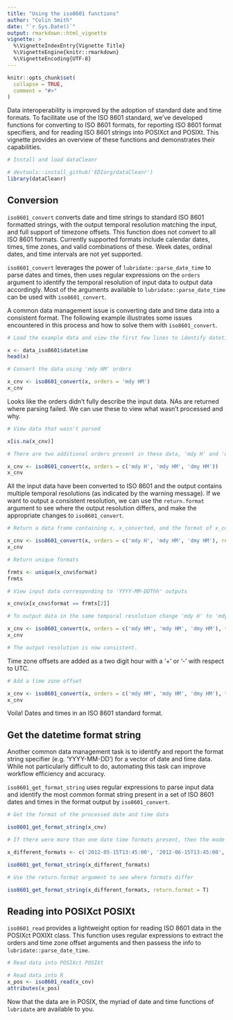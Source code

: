 ```yaml
---
title: "Using the iso8601 functions"
author: "Colin Smith"
date: "`r Sys.Date()`"
output: rmarkdown::html_vignette
vignette: >
  %\VignetteIndexEntry{Vignette Title}
  %\VignetteEngine{knitr::rmarkdown}
  %\VignetteEncoding{UTF-8}
---
```


```r
knitr::opts_chunk$set(
  collapse = TRUE,
  comment = "#>"
)
```

Data interoperability is improved by the adoption of standard date and time formats. To facilitate use of the ISO 8601 standard, we've developed functions for converting to ISO 8601 formats, for reporting ISO 8601 format specifiers, and for reading ISO 8601 strings into POSIXct and POSIXt. This vignette provides an overview of these functions and demonstrates their capabilities.

```r
# Install and load dataCleanr

# devtools::install_github('EDIorg/dataCleanr')
library(dataCleanr)

```

## Conversion

`iso8601_convert` converts date and time strings to standard ISO 8601 formatted strings, with the output temporal resolution matching the input, and full support of timezone offsets. This function does not convert to all ISO 8601 formats. Currently supported formats include calendar dates, times, time zones, and valid combinations of these. Week dates, ordinal dates, and time intervals are not yet supported.

`iso8601_convert` leverages the power of `lubridate::parse_date_time` to parse dates and times, then uses regular expressions on the `orders` argument to identify the temporal resolution of input data to output data accordingly. Most of the arguments available to `lubridate::parse_date_time` can be used with `iso8601_convert`.

A common data management issue is converting date and time data into a consistent format. The following example illustrates some issues encountered in this process and how to solve them with `iso8601_convert`.

```r
# Load the example data and view the first few lines to identify datetime orders

x <- data_iso8601$datetime
head(x)

# Convert the data using 'mdy HM' orders

x_cnv <- iso8601_convert(x, orders = 'mdy HM')
x_cnv
```

Looks like the orders didn't fully describe the input data. NAs are returned where parsing failed. We can use these to view what wasn't processed and why.

```r
# View data that wasn't parsed

x[is.na(x_cnv)]

# There are two additional orders present in these data, 'mdy H' and 'dmy HM'. Try converting with an updated list of orders.

x_cnv <- iso8601_convert(x, orders = c('mdy H', 'mdy HM', 'dmy HM'))
x_cnv
```

All the input data have been converted to ISO 8601 and the output contains multiple temporal resolutions (as indicated by the warning message). If we want to output a consistent resolution, we can use the `return.format` argument to see where the output resolution differs, and make the appropriate changes to `iso8601_convert`.

```r
# Return a data frame containing x, x_converted, and the format of x_converted. 

x_cnv <- iso8601_convert(x, orders = c('mdy H', 'mdy HM', 'dmy HM'), return.format = T)
x_cnv

# Return unique formats

frmts <- unique(x_cnv$format)
frmts

# View input data corresponding to 'YYYY-MM-DDThh' outputs

x_cnv$x[x_cnv$format == frmts[2]]

# To output data in the same temporal resolution change 'mdy H' to 'mdy HM' and set `truncated` to the number of format characters missing in the original data (i.e. 1).

x_cnv <- iso8601_convert(x, orders = c('mdy HM', 'mdy HM', 'dmy HM'), truncated = 1)
x_cnv

# The output resolution is now consistent.

```

Time zone offsets are added as a two digit hour with a '+' or '-' with respect to UTC.

```r
# Add a time zone offset

x_cnv <- iso8601_convert(x, orders = c('mdy HM', 'mdy HM', 'dmy HM'), truncated = 1, tz = '-05')
x_cnv
```

Voila! Dates and times in an ISO 8601 standard format.

## Get the datetime format string

Another common data management task is to identify and report the format string specifier (e.g. 'YYYY-MM-DD') for a vector of date and time data. While not particularly difficult to do, automating this task can improve workflow efficiency and accuracy. 

`iso8601_get_format_string` uses regular expressions to parse input data and identify the most common format string present in a set of ISO 8601 dates and times in the format output by `iso8601_convert`.

```r
# Get the format of the processed date and time data

iso8601_get_format_string(x_cnv)

# If there were more than one date time formats present, then the mode is returned with a warning message.

x_different_formats <- c('2012-05-15T13:45:00', '2012-06-15T13:45:00', '2012-07-15T13:45:00', '2012-08-15T13:45', '2012-09-15T13:45', '2012-10-15T13')

iso8601_get_format_string(x_different_formats)

# Use the return.format argument to see where formats differ

iso8601_get_format_string(x_different_formats, return.format = T)

```

## Reading into POSIXct POSIXt

`iso8601_read` provides a lightweight option for reading ISO 8601 data in the POSIXct POXIXt class. This function uses regular expressions to extract the orders and time zone offset arguments and then passess the info to `lubridate::parse_date_time`.

```r
# Read data into POSIXct POSIXt

# Read data into R
x_pos <- iso8601_read(x_cnv)
attributes(x_pos)
```

Now that the data are in POSIX, the myriad of date and time functions of `lubridate` are available to you.
